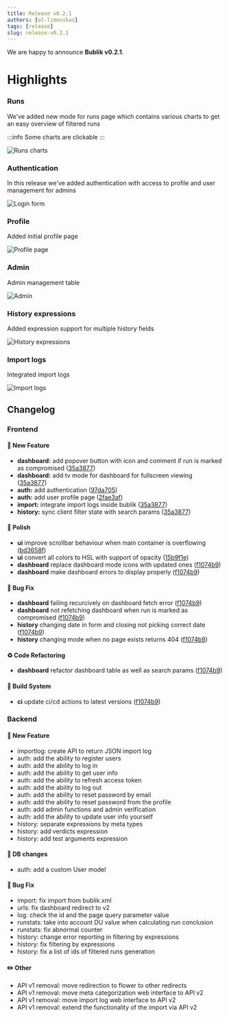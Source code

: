 ```yaml
---
title: Release v0.2.1
authors: [ol-limonikas]
tags: [release]
slug: release-v0.2.1
---
```


We are happy to announce **Bublik v0.2.1**.

<!--truncate-->

# Highlights

### Runs

We've added new mode for runs page which contains various charts to get an easy overview of filtered runs

:::info
Some charts are clickable
:::

![Runs charts](./img/runs-charts.png)

### Authentication

In this release we've added authentication with access to profile and user management for admins

![Login form](./img/auth.png)

### Profile

Added initial profile page

![Profile page](./img/profile.png)

### Admin

Admin management table

![Admin](./img/admin-users.png)

### History expressions

Added expression support for multiple history fields

![History expressions](./img/history-fields.png)

### Import logs

Integrated import logs

![Import logs](./img/import-logs.png)

## Changelog

### Frontend

#### 🚀 New Feature

- **dashboard:** add popover button with icon and comment if run is marked as compromised ([35a3877](#))
- **dashboard:** add tv mode for dashboard for fullscreen viewing ([35a3877](#))
- **auth:** add authentication ([97da705](#))
- **auth:** add user profile page ([2fae3af](#))
- **import:** integrate import logs inside bublik ([35a3877](#))
- **history:** sync client filter state with search params ([35a3877](#))

#### 💅 Polish

- **ui** improve scrollbar behaviour when main container is overflowing ([bd3658f](#))
- **ui** convert all colors to HSL with support of opacity ([15b9f1e](#))
- **dashboard** replace dashboard mode icons with updated ones ([f1074b9](#))
- **dashboard** make dashboard errors to display properly ([f1074b9](#))

#### 🐛 Bug Fix

- **dashboard** failing recurcively on dashboard fetch error ([f1074b9](#))
- **dashboard** not refetching dashboard when run is marked as compromised ([f1074b9](#))
- **history** changing date in form and closing not picking correct date ([f1074b9](#))
- **history** changing mode when no page exists returns 404 ([f1074b9](#))

#### ♻ Code Refactoring

- **dashboard** refactor dashboard table as well as search params ([f1074b9](#))

#### 👷‍ Build System

- **ci** update ci/cd actions to latest versions ([f1074b9](#))

### Backend

#### 🚀 New Feature

- importlog: create API to return JSON import log
- auth: add the ability to register users
- auth: add the ability to log in
- auth: add the ability to get user info
- auth: add the ability to refresh access token
- auth: add the ability to log out
- auth: add the ability to reset password by email
- auth: add the ability to reset password from the profile
- auth: add admin functions and admin verification
- auth: add the ability to update user info yourself
- history: separate expressions by meta types
- history: add verdicts expression
- history: add test arguments expression

#### 💾 DB changes

- auth: add a custom User model

#### 🐛 Bug Fix

- import: fix import from bublik.xml
- urls: fix dashboard redirect to v2
- log: check the id and the page query parameter value
- runstats: take into account DU value when calculating run conclusion
- runstats: fix abnormal counter
- history: change error reporting in filtering by expressions
- history: fix filtering by expressions
- history: fix a list of ids of filtered runs generation

#### ✏️ Other

- API v1 removal: move redirection to flower to other redirects
- API v1 removal: move meta categorization web interface to API v2
- API v1 removal: move import log web interface to API v2
- API v1 removal: extend the functionality of the import via API v2
